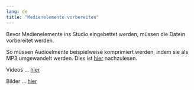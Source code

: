 ```yaml
---
lang: de
title: "Medienelemente vorbereiten"
---
```


Bevor Medienelemente ins Studio eingebettet werden, müssen die Datein vorbereitet werden. 

So müssen Audioelmente beispielweise komprimiert werden, indem sie als MP3 umgewandelt werden. Dies ist [hier](Audios_konvertieren.qmd) nachzulesen.

Videos ... [hier](Videos_konvertieren.qmd)

Bilder ... [hier](Bilder_vorbereiten.qmd)
